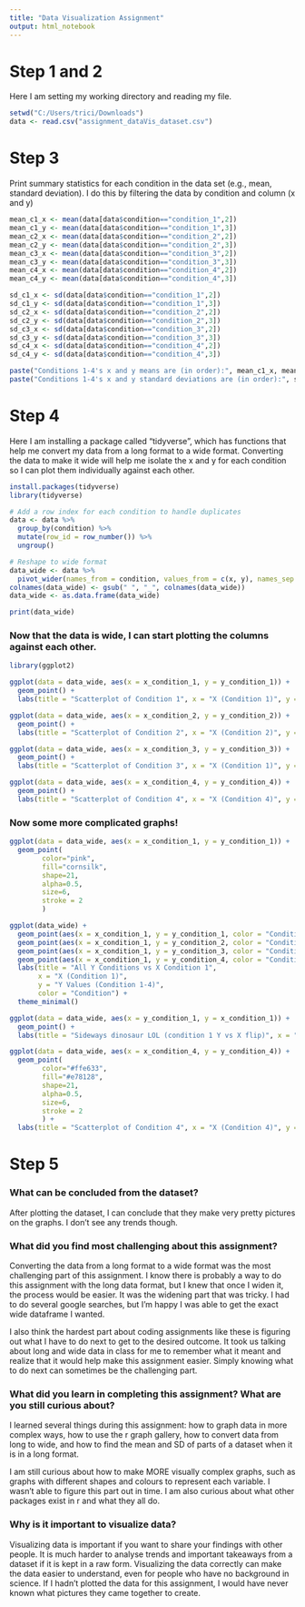 ```yaml
---
title: "Data Visualization Assignment"
output: html_notebook
---
```


# Step 1 and 2
Here I am setting my working directory and reading my file.

```r
setwd("C:/Users/trici/Downloads")
data <- read.csv("assignment_dataVis_dataset.csv")
```

# Step 3
Print summary statistics for each condition in the data set (e.g., mean, standard deviation). I do this by filtering the data by condition and column (x and y)

```r
mean_c1_x <- mean(data[data$condition=="condition_1",2])
mean_c1_y <- mean(data[data$condition=="condition_1",3])
mean_c2_x <- mean(data[data$condition=="condition_2",2])
mean_c2_y <- mean(data[data$condition=="condition_2",3])
mean_c3_x <- mean(data[data$condition=="condition_3",2])
mean_c3_y <- mean(data[data$condition=="condition_3",3])
mean_c4_x <- mean(data[data$condition=="condition_4",2])
mean_c4_y <- mean(data[data$condition=="condition_4",3])

sd_c1_x <- sd(data[data$condition=="condition_1",2])
sd_c1_y <- sd(data[data$condition=="condition_1",3])
sd_c2_x <- sd(data[data$condition=="condition_2",2])
sd_c2_y <- sd(data[data$condition=="condition_2",3])
sd_c3_x <- sd(data[data$condition=="condition_3",2])
sd_c3_y <- sd(data[data$condition=="condition_3",3])
sd_c4_x <- sd(data[data$condition=="condition_4",2])
sd_c4_y <- sd(data[data$condition=="condition_4",3])

paste("Conditions 1-4's x and y means are (in order):", mean_c1_x, mean_c1_y, mean_c2_x, mean_c2_y, mean_c3_x, mean_c3_y, mean_c4_x, mean_c4_y)
paste("Conditions 1-4's x and y standard deviations are (in order):", sd_c1_x, sd_c1_y, sd_c2_x, sd_c2_y, sd_c3_x, sd_c3_y, sd_c4_x, sd_c4_y)

```
# Step 4
Here I am installing a package called "tidyverse", which has functions that help me convert my data from a long format to a wide format. Converting the data to make it wide will help me isolate the x and y for each condition so I can plot them individually against each other.

```r
install.packages(tidyverse)
library(tidyverse)

# Add a row index for each condition to handle duplicates
data <- data %>%
  group_by(condition) %>%
  mutate(row_id = row_number()) %>%
  ungroup()

# Reshape to wide format
data_wide <- data %>%
  pivot_wider(names_from = condition, values_from = c(x, y), names_sep = " ")
colnames(data_wide) <- gsub(" ", "_", colnames(data_wide))
data_wide <- as.data.frame(data_wide)

print(data_wide)
```
### Now that the data is wide, I can start plotting the columns against each other.

```r
library(ggplot2)

ggplot(data = data_wide, aes(x = x_condition_1, y = y_condition_1)) +
  geom_point() +
  labs(title = "Scatterplot of Condition 1", x = "X (Condition 1)", y = "Y (Condition 1)")

ggplot(data = data_wide, aes(x = x_condition_2, y = y_condition_2)) +
  geom_point() +
  labs(title = "Scatterplot of Condition 2", x = "X (Condition 2)", y = "Y (Condition 2)")

ggplot(data = data_wide, aes(x = x_condition_3, y = y_condition_3)) +
  geom_point() +
  labs(title = "Scatterplot of Condition 3", x = "X (Condition 1)", y = "Y (Condition 3)")

ggplot(data = data_wide, aes(x = x_condition_4, y = y_condition_4)) +
  geom_point() +
  labs(title = "Scatterplot of Condition 4", x = "X (Condition 4)", y = "Y (Condition 4)")
```
### Now some more complicated graphs!

```r
ggplot(data = data_wide, aes(x = x_condition_1, y = y_condition_1)) +
  geom_point(
        color="pink",
        fill="cornsilk",
        shape=21,
        alpha=0.5,
        size=6,
        stroke = 2
        )

ggplot(data_wide) +
  geom_point(aes(x = x_condition_1, y = y_condition_1, color = "Condition 1")) +
  geom_point(aes(x = x_condition_1, y = y_condition_2, color = "Condition 2")) +
  geom_point(aes(x = x_condition_1, y = y_condition_3, color = "Condition 3")) +
  geom_point(aes(x = x_condition_1, y = y_condition_4, color = "Condition 4")) +
  labs(title = "All Y Conditions vs X Condition 1",
       x = "X (Condition 1)",
       y = "Y Values (Condition 1-4)",
       color = "Condition") +
  theme_minimal()

ggplot(data = data_wide, aes(x = y_condition_1, y = x_condition_1)) +
  geom_point() +
  labs(title = "Sideways dinosaur LOL (condition 1 Y vs X flip)", x = "Y (Condition 1)", y = "X (Condition 1)")

ggplot(data = data_wide, aes(x = x_condition_4, y = y_condition_4)) +
  geom_point(
        color="#ffe633",
        fill="#e78128",
        shape=21,
        alpha=0.5,
        size=6,
        stroke = 2
        ) +
  labs(title = "Scatterplot of Condition 4", x = "X (Condition 4)", y = "Y (Condition 4)")

```
# Step 5
### What can be concluded from the dataset?
After plotting the dataset, I can conclude that they make very pretty pictures on the graphs. I don't see any trends though.

### What did you find most challenging about this assignment?
Converting the data from a long format to a wide format was the most challenging part of this assignment. I know there is probably a way to do this assignment with the long data format, but I knew that once I widen it, the process would be easier. It was the widening part that was tricky. I had to do several google searches, but I'm happy I was able to get the exact wide dataframe I wanted.

I also think the hardest part about coding assignments like these is figuring out what I have to do next to get to the desired outcome. It took us talking about long and wide data in class for me to remember what it meant and realize that it would help make this assignment easier. Simply knowing what to do next can sometimes be the challenging part.

### What did you learn in completing this assignment? What are you still curious about?
I learned several things during this assignment: how to graph data in more complex ways, how to use the r graph gallery, how to convert data from long to wide, and how to find the mean and SD of parts of a dataset when it is in a long format.

I am still curious about how to make MORE visually complex graphs, such as graphs with different shapes and colours to represent each variable. I wasn't able to figure this part out in time. I am also curious about what other packages exist in r and what they all do.

### Why is it important to visualize data?

Visualizing data is important if you want to share your findings with other people. It is much harder to analyse trends and important takeaways from a dataset if it is kept in a raw form. Visualizing the data correctly can make the data easier to understand, even for people who have no background in science. If I hadn't plotted the data for this assignment, I would have never known what pictures they came together to create.